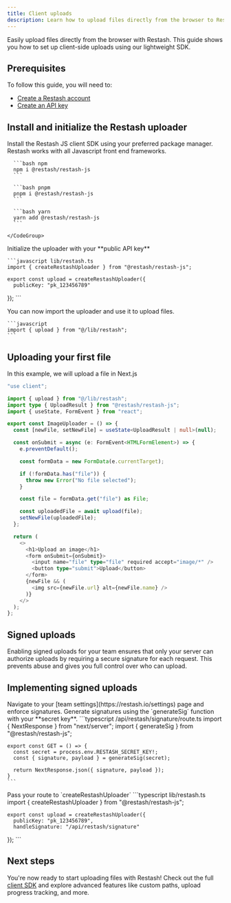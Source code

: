 ```yaml
---
title: Client uploads
description: Learn how to upload files directly from the browser to Restash.
---
```


Easily upload files directly from the browser with Restash.
This guide shows you how to set up client-side uploads using our lightweight SDK.

## Prerequisites

To follow this guide, you will need to:

- [Create a Restash account](https://restash.io/register)
- [Create an API key](https://restash.io/api-keys)

## Install and initialize the Restash uploader

<Steps>
  <Step title="Install">
    Install the Restash JS client SDK using your preferred package manager. Restash works with all Javascript front end
    frameworks.
    <CodeGroup>

      ```bash npm
      npm i @restash/restash-js
      ```

      ```bash pnpm
      pnpm i @restash/restash-js
      ```

      ```bash yarn
      yarn add @restash/restash-js
      ```

    </CodeGroup>

  </Step>
  <Step title="Initialize Restash uploader">
    Initialize the uploader with your **public API key**

    ```javascript lib/restash.ts
    import { createRestashUploader } from "@restash/restash-js";

    export const upload = createRestashUploader({
      publicKey: "pk_123456789"
  });
    ```

  </Step>
  <Step title="Use the uploader">
    You can now import the uploader and use it to upload files.

    ```javascript
    import { upload } from "@/lib/restash";
    ```

  </Step>
</Steps>

## Uploading your first file

In this example, we will upload a file in Next.js

```typescript my-form.tsx
"use client";

import { upload } from "@/lib/restash";
import type { UploadResult } from "@restash/restash-js";
import { useState, FormEvent } from "react";

export const ImageUploader = () => {
  const [newFile, setNewFile] = useState<UploadResult | null>(null);

  const onSubmit = async (e: FormEvent<HTMLFormElement>) => {
    e.preventDefault();

    const formData = new FormData(e.currentTarget);

    if (!formData.has("file")) {
      throw new Error("No file selected");
    }

    const file = formData.get("file") as File;

    const uploadedFile = await upload(file);
    setNewFile(uploadedFile);
  };

  return (
    <>
      <h1>Upload an image</h1>
      <form onSubmit={onSubmit}>
        <input name="file" type="file" required accept="image/*" />
        <button type="submit">Upload</button>
      </form>
      {newFile && (
        <img src={newFile.url} alt={newFile.name} />
      )}
    </>
  );
};
```

## Signed uploads

Enabling signed uploads for your team ensures that only your server can authorize uploads by requiring a secure signature for each request. This prevents abuse and gives you full control over who can upload.

## Implementing signed uploads

<Steps>
  <Step title="Require signed uploads for your team">
    Navigate to your [team settings](https://restash.io/settings) page and enforce signatures.
  </Step>
  <Step title="Create an endpoint to generate signatures" >
    Generate signatures using the `generateSig` function with your **secret key**.
    ```typescript /api/restash/signature/route.ts
    import { NextResponse } from "next/server";
    import { generateSig } from "@restash/restash-js";

    export const GET = () => {
      const secret = process.env.RESTASH_SECRET_KEY!;
      const { signature, payload } = generateSig(secret);

      return NextResponse.json({ signature, payload });
    }
    ```
  </Step>
  <Step title="Pass your endpoint the uploader">
    Pass your route to `createRestashUploader`
    ```typescript lib/restash.ts
    import { createRestashUploader } from "@restash/restash-js";

    export const upload = createRestashUploader({
      publicKey: "pk_123456789",
      handleSignature: "/api/restash/signature"
  });
    ```
  </Step>
</Steps>

## Next steps
You're now ready to start uploading files with Restash!
Check out the full [client SDK](/sdks/client-side) and explore advanced features like custom paths, upload progress tracking, and more.